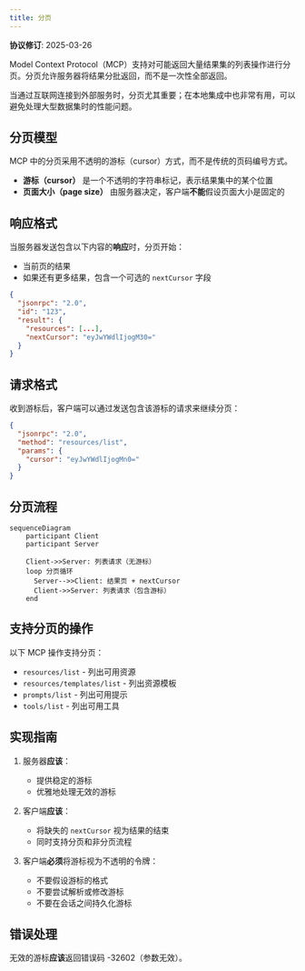 ```yaml
---
title: 分页
---
```


<Info>**协议修订**: 2025-03-26</Info>

Model Context Protocol（MCP）支持对可能返回大量结果集的列表操作进行分页。分页允许服务器将结果分批返回，而不是一次性全部返回。

当通过互联网连接到外部服务时，分页尤其重要；在本地集成中也非常有用，可以避免处理大型数据集时的性能问题。

## 分页模型

MCP 中的分页采用不透明的游标（cursor）方式，而不是传统的页码编号方式。

- **游标（cursor）** 是一个不透明的字符串标记，表示结果集中的某个位置
- **页面大小（page size）** 由服务器决定，客户端**不能**假设页面大小是固定的

## 响应格式

当服务器发送包含以下内容的**响应**时，分页开始：

- 当前页的结果
- 如果还有更多结果，包含一个可选的 `nextCursor` 字段

```json
{
  "jsonrpc": "2.0",
  "id": "123",
  "result": {
    "resources": [...],
    "nextCursor": "eyJwYWdlIjogM30="
  }
}
```

## 请求格式

收到游标后，客户端可以通过发送包含该游标的请求来继续分页：

```json
{
  "jsonrpc": "2.0",
  "method": "resources/list",
  "params": {
    "cursor": "eyJwYWdlIjogMn0="
  }
}
```

## 分页流程

```mermaid
sequenceDiagram
    participant Client
    participant Server

    Client->>Server: 列表请求（无游标）
    loop 分页循环
      Server-->>Client: 结果页 + nextCursor
      Client->>Server: 列表请求（包含游标）
    end
```

## 支持分页的操作

以下 MCP 操作支持分页：

- `resources/list` - 列出可用资源
- `resources/templates/list` - 列出资源模板
- `prompts/list` - 列出可用提示
- `tools/list` - 列出可用工具

## 实现指南

1. 服务器**应该**：
   - 提供稳定的游标
   - 优雅地处理无效的游标

2. 客户端**应该**：
   - 将缺失的 `nextCursor` 视为结果的结束
   - 同时支持分页和非分页流程

3. 客户端**必须**将游标视为不透明的令牌：
   - 不要假设游标的格式
   - 不要尝试解析或修改游标
   - 不要在会话之间持久化游标

## 错误处理

无效的游标**应该**返回错误码 -32602（参数无效）。